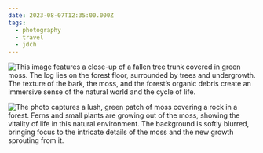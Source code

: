 ```yaml
---
date: 2023-08-07T12:35:00.000Z
tags:
  - photography
  - travel
  - jdch
---
```

![This image features a close-up of a fallen tree trunk covered in green moss. The log lies on the forest floor, surrounded by trees and undergrowth. The texture of the bark, the moss, and the forest’s organic debris create an immersive sense of the natural world and the cycle of life.](../../assets/photos/20230807-IMG_6269.jpg)

![The photo captures a lush, green patch of moss covering a rock in a forest. Ferns and small plants are growing out of the moss, showing the vitality of life in this natural environment. The background is softly blurred, bringing focus to the intricate details of the moss and the new growth sprouting from it.](../../assets/photos/20230807-IMG_6273.jpg)
